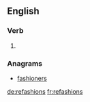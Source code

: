 ==English==

===Verb===
{{head|en|verb form}}

# {{en-third-person singular of|refashion}}

===Anagrams===
* [[fashioners#English|fashioners]]

[[de:refashions]]
[[fr:refashions]]